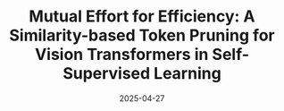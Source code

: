 ---
title: 'Mutual Effort for Efficiency: A Similarity-based Token Pruning for Vision Transformers in Self-Supervised Learning'
date: '2025-04-27'
tags: ['ICLR2025']
draft: false
authors: ['Sheng Li', 'Qitao Tan', 'Yue Dai', 'Zhenglun Kong', 'Tianyu Wang', 'Jun Liu', 'Ao Li', 'Ninghao Liu', 'Yufei Ding', 'Xulong Tang', 'Geng Yuan']
canonicalUrl: https://dl.acm.org/doi/10.1145/3620665.3640406
---
